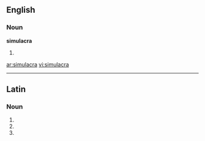 ==English==

===Noun===
'''simulacra'''

# {{plural of|[[simulacrum]]}}

[[ar:simulacra]]
[[vi:simulacra]]

----
==Latin==

===Noun===
{{la-noun-form|simulācra}}

# {{inflection of|simulacrum|simulācrum|nom|p|lang=la}}
# {{inflection of|simulacrum|simulācrum|acc|p|lang=la}}
# {{inflection of|simulacrum|simulācrum|voc|p|lang=la}}
{{count page|[[Wiktionary:Page count]]}}
{{rfc-auto}}